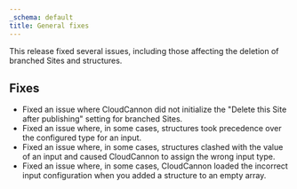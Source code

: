 ```yaml
---
_schema: default
title: General fixes
---
```

This release fixed several issues, including those affecting the deletion of branched Sites and structures.

## Fixes

* Fixed an issue where CloudCannon did not initialize the "Delete this Site after publishing" setting for branched Sites.
* Fixed an issue where, in some cases, structures took precedence over the configured type for an input.
* Fixed an issue where, in some cases, structures clashed with the value of an input and caused CloudCannon to assign the wrong input type.
* Fixed an issue where, in some cases, CloudCannon loaded the incorrect input configuration when you added a structure to an empty array.